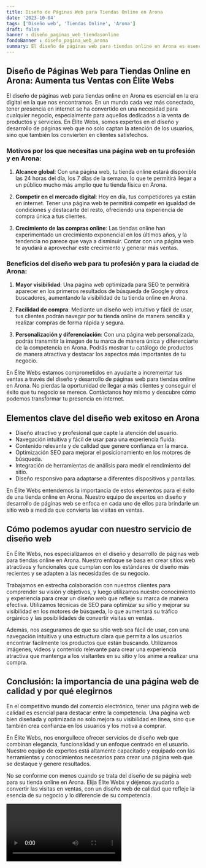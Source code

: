 ```yaml
---
title: Diseño de Páginas Web para Tiendas Online en Arona
date: '2023-10-04'
tags: ['Diseño web', 'Tiendas Online', 'Arona']
draft: false
banner : diseño_paginas_web_tiendasonline
fondoBanner : diseño_pagina_web_arona
summary: El diseño de páginas web para tiendas online en Arona es esencial en la era digital en la que nos encontramos. En un mundo cada vez más conectado, tener presencia en internet se ha convertido en una necesidad para cualquier negocio, especialmente para aquellos dedicados a la venta de productos y servicios. En Élite Webs, somos expertos en el diseño y desarrollo de páginas web que no solo captan la atención de los usuarios, sino que también los convierten en clientes satisfechos.
---
```


## Diseño de Páginas Web para Tiendas Online en Arona: Aumenta tus Ventas con Élite Webs

El diseño de páginas web para tiendas online en Arona es esencial en la era digital en la que nos encontramos. En un mundo cada vez más conectado, tener presencia en internet se ha convertido en una necesidad para cualquier negocio, especialmente para aquellos dedicados a la venta de productos y servicios. En Élite Webs, somos expertos en el diseño y desarrollo de páginas web que no solo captan la atención de los usuarios, sino que también los convierten en clientes satisfechos.

### Motivos por los que necesitas una página web en tu profesión y en Arona:

1. **Alcance global**: Con una página web, tu tienda online estará disponible las 24 horas del día, los 7 días de la semana, lo que te permitirá llegar a un público mucho más amplio que tu tienda física en Arona.

2. **Competir en el mercado digital**: Hoy en día, tus competidores ya están en internet. Tener una página web te permitirá competir en igualdad de condiciones y destacarte del resto, ofreciendo una experiencia de compra única a tus clientes.

3. **Crecimiento de las compras online**: Las tiendas online han experimentado un crecimiento exponencial en los últimos años, y la tendencia no parece que vaya a disminuir. Contar con una página web te ayudará a aprovechar este crecimiento y generar más ventas.

### Beneficios del diseño web para tu profesión y para la ciudad de Arona:

1. **Mayor visibilidad**: Una página web optimizada para SEO te permitirá aparecer en los primeros resultados de búsqueda de Google y otros buscadores, aumentando la visibilidad de tu tienda online en Arona.

2. **Facilidad de compra**: Mediante un diseño web intuitivo y fácil de usar, tus clientes podrán navegar por tu tienda online de manera sencilla y realizar compras de forma rápida y segura.

3. **Personalización y diferenciación**: Con una página web personalizada, podrás transmitir la imagen de tu marca de manera única y diferenciarte de la competencia en Arona. Podrás mostrar tu catálogo de productos de manera atractiva y destacar los aspectos más importantes de tu negocio.

En Élite Webs estamos comprometidos en ayudarte a incrementar tus ventas a través del diseño y desarrollo de páginas web para tiendas online en Arona. No pierdas la oportunidad de llegar a más clientes y conseguir el éxito que tu negocio se merece. Contáctanos hoy mismo y descubre cómo podemos transformar tu presencia en internet.

<GifSeo />

<Cta />

## Elementos clave del diseño web exitoso en Arona

- Diseño atractivo y profesional que capte la atención del usuario.
- Navegación intuitiva y fácil de usar para una experiencia fluida.
- Contenido relevante y de calidad que genere confianza en la marca.
- Optimización SEO para mejorar el posicionamiento en los motores de búsqueda.
- Integración de herramientas de análisis para medir el rendimiento del sitio.
- Diseño responsivo para adaptarse a diferentes dispositivos y pantallas.

En Élite Webs entendemos la importancia de estos elementos para el éxito de una tienda online en Arona. Nuestro equipo de expertos en diseño y desarrollo de páginas web se enfoca en cada uno de ellos para brindarle un sitio web a medida que convierta las visitas en ventas.

## Cómo podemos ayudar con nuestro servicio de diseño web

En Élite Webs, nos especializamos en el diseño y desarrollo de páginas web para tiendas online en Arona. Nuestro enfoque se basa en crear sitios web atractivos y funcionales que cumplan con los estándares de diseño más recientes y se adapten a las necesidades de su negocio.

Trabajamos en estrecha colaboración con nuestros clientes para comprender su visión y objetivos, y luego utilizamos nuestro conocimiento y experiencia para crear un diseño web que refleje su marca de manera efectiva. Utilizamos técnicas de SEO para optimizar su sitio y mejorar su visibilidad en los motores de búsqueda, lo que aumentará su tráfico orgánico y las posibilidades de convertir visitas en ventas.

Además, nos aseguramos de que su sitio web sea fácil de usar, con una navegación intuitiva y una estructura clara que permita a los usuarios encontrar fácilmente los productos que están buscando. Utilizamos imágenes, videos y contenido relevante para crear una experiencia atractiva que mantenga a los visitantes en su sitio y los anime a realizar una compra.

## Conclusión: la importancia de una página web de calidad y por qué elegirnos

En el competitivo mundo del comercio electrónico, tener una página web de calidad es esencial para destacar entre la competencia. Una página web bien diseñada y optimizada no solo mejora su visibilidad en línea, sino que también crea confianza en los usuarios y los motiva a comprar.

En Élite Webs, nos enorgullece ofrecer servicios de diseño web que combinan elegancia, funcionalidad y un enfoque centrado en el usuario. Nuestro equipo de expertos está altamente capacitado y equipado con las herramientas y conocimientos necesarios para crear una página web que se destaque y genere resultados.

No se conforme con menos cuando se trata del diseño de su página web para su tienda online en Arona. Elija Élite Webs y déjenos ayudarlo a convertir las visitas en ventas, con un diseño web de calidad que refleje la esencia de su negocio y lo diferencie de su competencia.

<Video />

<CtaBot job='Tiendas Online' city='Arona'/>

<Gmaps query='Arona+españa+maps' />